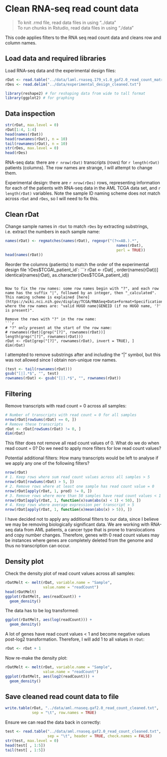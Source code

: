 Clean RNA-seq read count data
=============================

> To knit .rmd file, read data files in using "../data"  
> To run chunks in Rstudio, read data files in using "./data"

This code applies filters to the RNA seq read count data and cleans row and column names.

## Load data and required libraries
Load RNA-seq data and the experimental design files:
```r
rDat <- read.table("../data/laml.rnaseq.179_v1.0_gaf2.0_read_count_matrix.txt.tcgaID.txt.gz", sep = "\t", header = TRUE, row.names = 1)
rDes <- read.delim("../data/experimental_design_cleaned.txt")
```

```r
library(reshape2) # for reshaping data from wide to tall format
library(ggplot2) # for graphing
```


## Data inspection
```r
str(rDat, max.level = 0)
rDat[1:4, 1:4]
head(names(rDat))
head(rownames(rDat), n = 10)
tail(rownames(rDat), n = 10)
str(rDes, max.level = 0)
head(rDes)
```

RNA-seq data: there are `r nrow(rDat)` transcripts (rows) for `r length(rDat)` patients (columns). The row names are strange, I will attempt to change them.

Experimental design: there are `r nrow(rDes)` rows, representing information for each of the patients with RNA-seq data in the AML TCGA data set, and `r length(rDat)` variables. Note the sample ID naming scheme does not match across `rDat` and `rDes`, so I will need to fix this.


## Clean rDat
Change sample names in `rDat` to match `rDes` by extracting substrings, i.e. extract the numbers in each sample name:
```r
names(rDat) <- regmatches(names(rDat), regexpr("(?<=AB.).*",
                                                  names(rDat),
                                                  perl = TRUE))
head(names(rDat))
```

Reorder the columns (patients) to match the order of the experimental design file 'rDes$TCGA\_patient_id`:
```r
rDat <- rDat[ , order(names(rDat))]
identical(names(rDat), as.character(rDes$TCGA_patient_id))
```

Now to fix the row names: some row names begin with "?", and each row name has the suffix "|", followed by an integer, then "_calculated". This naming scheme is explained [here](https://wiki.nci.nih.gov/display/TCGA/RNASeq+Data+Format+Specification), where the row names are: "valid HUGO name|GENEID (if no HUGO name, '?' is present)".

Remove the rows with "?" in the row name:
```r
# "?" only present at the start of the row name:
# rownames(rDat)[grep("[?]", rownames(rDat))]
length(grep("[?]", rownames(rDat)))
rDat <- rDat[grep("[?]", rownames(rDat), invert = TRUE), ]
dim(rDat)
```

I attempted to remove substrings after and including the "|" symbol, but this was not allowed since I obtain non-unique row names. 
```r
(test <- tail(rownames(rDat)))
gsub("[|].*$", "", test)
rownames(rDat) <- gsub("[|].*$", "", rownames(rDat))
```


## Filtering
Remove transcripts with read count = 0 across all samples:
```r
# Number of transcripts with read count = 0 for all samples
nrow(rDat[rowSums(rDat) == 0, ])
# Remove these transcripts
rDat <- rDat[rowSums(rDat) != 0, ]
dim(rDat)
```
This filter does not remove all read count values of 0. What do we do when read count = 0? Do we need to apply more filters for low read count values?

Potential additional filters: How many transcripts would be left to analyse if we apply any one of the following filters?
```r
nrow(rDat)
# 1. Keep rows where sum read count values across all samples > 5
nrow(rDat[rowSums(rDat) > 5, ])
# 2. Remove rows where at least one sample has read count value = 0
nrow(rDat[apply(rDat, 1, prod) != 0, ])
# 3. Remove rows where more than 50 samples have read count values < 1
nrow(rDat[apply(rDat, 1, function(x)sum(abs(x) < 1) < 50), ])
# 4. Keep rows where average expression per transcript > 5
nrow(rDat[apply(rDat, 1, function(x)mean(abs(x) > 5)), ])
```

I have decided not to apply any additional filters to our data, since I believe we may be removing biologically significant data. We are working with RNA-seq data from AML patients, a cancer type that is prone to translocations and copy number changes. Therefore, genes with 0 read count values may be instances where genes are completely deleted from the genome and thus no transcription can occur.


## Density plot
Check the density plot of read count values across all samples:
```r
rDatMelt <- melt(rDat, variable.name = "Sample", 
                 value.name = "readCount")
head(rDatMelt)
ggplot(rDatMelt, aes(readCount)) +
  geom_density()
```

The data has to be log transformed:
```r
ggplot(rDatMelt, aes(log(readCount))) +
  geom_density()
```

A lot of genes have read count values < 1 and become negative values post-log2 transformation.  Therefore, I will add 1 to all values in `rDat`:
```r
rDat <- rDat + 1
```

Now re-make the density plot:
```r
rDatMelt <- melt(rDat, variable.name = "Sample", 
                 value.name = "readCount")
ggplot(rDatMelt, aes(log2(readCount))) +
  geom_density()  
```


## Save cleaned read count data to file
```r
write.table(rDat, "../data/aml.rnaseq.gaf2.0_read_count_cleaned.txt", 
            sep = "\t", row.names = TRUE)
```

Ensure we can read the data back in correctly:
```r
test <- read.table("../data/aml.rnaseq.gaf2.0_read_count_cleaned.txt", 
                   sep = "\t", header = TRUE, check.names = FALSE)
str(test, max.level = 0)
head(test[ , 1:5])
tail(test[ , 1:5])
```
